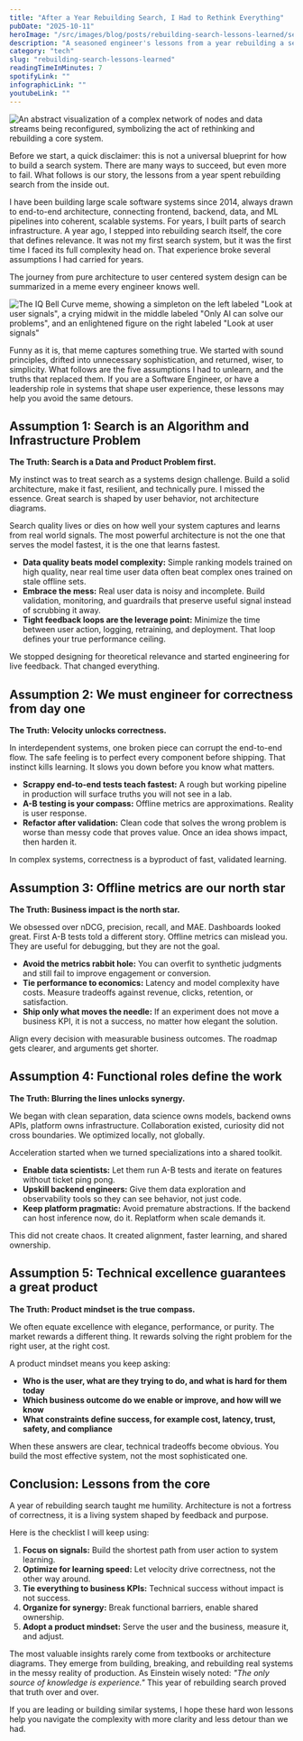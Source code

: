 ```yaml
---
title: "After a Year Rebuilding Search, I Had to Rethink Everything"
pubDate: "2025-10-11"
heroImage: "/src/images/blog/posts/rebuilding-search-lessons-learned/search_lesson_learned.png"
description: "A seasoned engineer's lessons from a year rebuilding a search system from the ground up, shifting from engineering-first to product-first thinking."
category: "tech"
slug: "rebuilding-search-lessons-learned"
readingTimeInMinutes: 7
spotifyLink: ""
infographicLink: ""
youtubeLink: ""
---
```


![An abstract visualization of a complex network of nodes and data streams being reconfigured, symbolizing the act of rethinking and rebuilding a core system.](../../images/blog/posts/rebuilding-search-lessons-learned/search_lesson_learned.png)

Before we start, a quick disclaimer: this is not a universal blueprint for how to build a search system. There are many ways to succeed, but even more to fail. What follows is our story, the lessons from a year spent rebuilding search from the inside out.

I have been building large scale software systems since 2014, always drawn to end-to-end architecture, connecting frontend, backend, data, and ML pipelines into coherent, scalable systems. For years, I built parts of search infrastructure. A year ago, I stepped into rebuilding search itself, the core that defines relevance. It was not my first search system, but it was the first time I faced its full complexity head on. That experience broke several assumptions I had carried for years.

The journey from pure architecture to user centered system design can be summarized in a meme every engineer knows well.

![The IQ Bell Curve meme, showing a simpleton on the left labeled "Look at user signals", a crying midwit in the middle labeled "Only AI can solve our problems", and an enlightened figure on the right labeled "Look at user signals"](../../images/blog/posts/rebuilding-search-lessons-learned/bellcurve_search_meme.png)

Funny as it is, that meme captures something true. We started with sound principles, drifted into unnecessary sophistication, and returned, wiser, to simplicity. What follows are the five assumptions I had to unlearn, and the truths that replaced them. If you are a Software Engineer, or have a leadership role in systems that shape user experience, these lessons may help you avoid the same detours.

## Assumption 1: Search is an Algorithm and Infrastructure Problem  
**The Truth: Search is a Data and Product Problem first.**

My instinct was to treat search as a systems design challenge. Build a solid architecture, make it fast, resilient, and technically pure. I missed the essence. Great search is shaped by user behavior, not architecture diagrams.

Search quality lives or dies on how well your system captures and learns from real world signals. The most powerful architecture is not the one that serves the model fastest, it is the one that learns fastest.

* **Data quality beats model complexity:** Simple ranking models trained on high quality, near real time user data often beat complex ones trained on stale offline sets.
* **Embrace the mess:** Real user data is noisy and incomplete. Build validation, monitoring, and guardrails that preserve useful signal instead of scrubbing it away.
* **Tight feedback loops are the leverage point:** Minimize the time between user action, logging, retraining, and deployment. That loop defines your true performance ceiling.

We stopped designing for theoretical relevance and started engineering for live feedback. That changed everything.

## Assumption 2: We must engineer for correctness from day one  
**The Truth: Velocity unlocks correctness.**

In interdependent systems, one broken piece can corrupt the end-to-end flow. The safe feeling is to perfect every component before shipping. That instinct kills learning. It slows you down before you know what matters.

* **Scrappy end-to-end tests teach fastest:** A rough but working pipeline in production will surface truths you will not see in a lab.
* **A-B testing is your compass:** Offline metrics are approximations. Reality is user response.
* **Refactor after validation:** Clean code that solves the wrong problem is worse than messy code that proves value. Once an idea shows impact, then harden it.

In complex systems, correctness is a byproduct of fast, validated learning.

## Assumption 3: Offline metrics are our north star  
**The Truth: Business impact is the north star.**

We obsessed over nDCG, precision, recall, and MAE. Dashboards looked great. First A-B tests told a different story. Offline metrics can mislead you. They are useful for debugging, but they are not the goal.

* **Avoid the metrics rabbit hole:** You can overfit to synthetic judgments and still fail to improve engagement or conversion.
* **Tie performance to economics:** Latency and model complexity have costs. Measure tradeoffs against revenue, clicks, retention, or satisfaction.
* **Ship only what moves the needle:** If an experiment does not move a business KPI, it is not a success, no matter how elegant the solution.

Align every decision with measurable business outcomes. The roadmap gets clearer, and arguments get shorter.

## Assumption 4: Functional roles define the work  
**The Truth: Blurring the lines unlocks synergy.**

We began with clean separation, data science owns models, backend owns APIs, platform owns infrastructure. Collaboration existed, curiosity did not cross boundaries. We optimized locally, not globally.

Acceleration started when we turned specializations into a shared toolkit.

* **Enable data scientists:** Let them run A-B tests and iterate on features without ticket ping pong.
* **Upskill backend engineers:** Give them data exploration and observability tools so they can see behavior, not just code.
* **Keep platform pragmatic:** Avoid premature abstractions. If the backend can host inference now, do it. Replatform when scale demands it.

This did not create chaos. It created alignment, faster learning, and shared ownership.

## Assumption 5: Technical excellence guarantees a great product  
**The Truth: Product mindset is the true compass.**

We often equate excellence with elegance, performance, or purity. The market rewards a different thing. It rewards solving the right problem for the right user, at the right cost.

A product mindset means you keep asking:

* **Who is the user, what are they trying to do, and what is hard for them today**
* **Which business outcome do we enable or improve, and how will we know**
* **What constraints define success, for example cost, latency, trust, safety, and compliance**

When these answers are clear, technical tradeoffs become obvious. You build the most effective system, not the most sophisticated one.

## Conclusion: Lessons from the core

A year of rebuilding search taught me humility. Architecture is not a fortress of correctness, it is a living system shaped by feedback and purpose.

Here is the checklist I will keep using:

1. **Focus on signals:** Build the shortest path from user action to system learning.  
2. **Optimize for learning speed:** Let velocity drive correctness, not the other way around.  
3. **Tie everything to business KPIs:** Technical success without impact is not success.  
4. **Organize for synergy:** Break functional barriers, enable shared ownership.  
5. **Adopt a product mindset:** Serve the user and the business, measure it, and adjust.  

The most valuable insights rarely come from textbooks or architecture diagrams. They emerge from building, breaking, and rebuilding real systems in the messy reality of production. As Einstein wisely noted: *"The only source of knowledge is experience."* This year of rebuilding search proved that truth over and over.

If you are leading or building similar systems, I hope these hard won lessons help you navigate the complexity with more clarity and less detour than we had.
